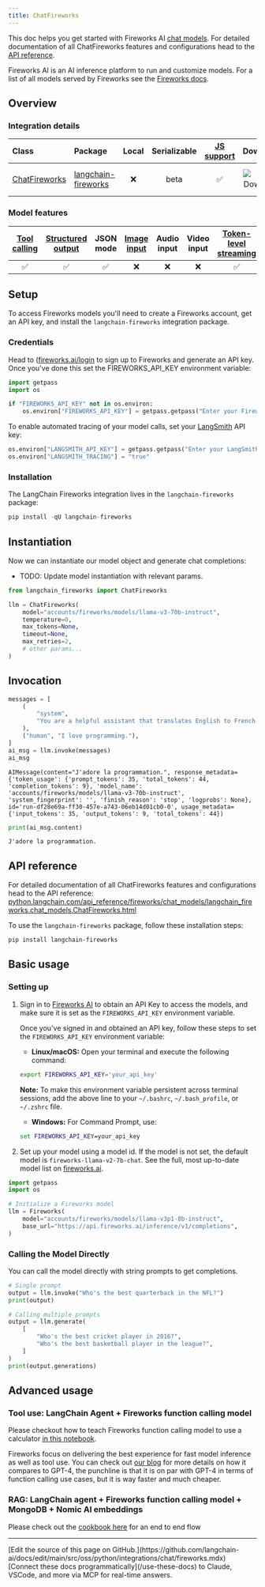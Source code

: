 ```yaml
---
title: ChatFireworks
---
```


This doc helps you get started with Fireworks AI [chat models](/oss/python/langchain/models). For detailed documentation of all ChatFireworks features and configurations head to the [API reference](https://python.langchain.com/api_reference/fireworks/chat_models/langchain_fireworks.chat_models.ChatFireworks.html).

Fireworks AI is an AI inference platform to run and customize models. For a list of all models served by Fireworks see the [Fireworks docs](https://fireworks.ai/models).

## Overview

### Integration details

| Class | Package | Local | Serializable | [JS support](https://js.langchain.com/docs/integrations/chat/fireworks) | Downloads | Version |
| :--- | :--- | :---: | :---: |  :---: | :---: | :---: |
| [ChatFireworks](https://python.langchain.com/api_reference/fireworks/chat_models/langchain_fireworks.chat_models.ChatFireworks.html) | [langchain-fireworks](https://python.langchain.com/api_reference/fireworks/index.html) | ❌ | beta | ✅ | ![PyPI - Downloads](https://img.shields.io/pypi/dm/langchain-fireworks?style=flat-square&label=%20) | ![PyPI - Version](https://img.shields.io/pypi/v/langchain-fireworks?style=flat-square&label=%20) |

### Model features

| [Tool calling](/oss/python/langchain/tools) | [Structured output](/oss/python/langchain/structured-output) | JSON mode | [Image input](/oss/python/langchain/messages#multimodal) | Audio input | Video input | [Token-level streaming](/oss/python/langchain/streaming/) | Native async | [Token usage](/oss/python/langchain/models#token-usage) | [Logprobs](/oss/python/langchain/models#log-probabilities) |
| :---: | :---: | :---: | :---: |  :---: | :---: | :---: | :---: | :---: | :---: |
| ✅ | ✅ | ✅ | ❌ | ❌ | ❌ | ✅ | ✅ | ✅ | ✅ |

## Setup

To access Fireworks models you'll need to create a Fireworks account, get an API key, and install the `langchain-fireworks` integration package.

### Credentials

Head to ([fireworks.ai/login](https://fireworks.ai/login) to sign up to Fireworks and generate an API key. Once you've done this set the FIREWORKS_API_KEY environment variable:

```python
import getpass
import os

if "FIREWORKS_API_KEY" not in os.environ:
    os.environ["FIREWORKS_API_KEY"] = getpass.getpass("Enter your Fireworks API key: ")
```

To enable automated tracing of your model calls, set your [LangSmith](https://docs.smith.langchain.com/) API key:

```python
os.environ["LANGSMITH_API_KEY"] = getpass.getpass("Enter your LangSmith API key: ")
os.environ["LANGSMITH_TRACING"] = "true"
```

### Installation

The LangChain Fireworks integration lives in the `langchain-fireworks` package:

```python
pip install -qU langchain-fireworks
```

## Instantiation

Now we can instantiate our model object and generate chat completions:

- TODO: Update model instantiation with relevant params.

```python
from langchain_fireworks import ChatFireworks

llm = ChatFireworks(
    model="accounts/fireworks/models/llama-v3-70b-instruct",
    temperature=0,
    max_tokens=None,
    timeout=None,
    max_retries=2,
    # other params...
)
```

## Invocation

```python
messages = [
    (
        "system",
        "You are a helpful assistant that translates English to French. Translate the user sentence.",
    ),
    ("human", "I love programming."),
]
ai_msg = llm.invoke(messages)
ai_msg
```

```output
AIMessage(content="J'adore la programmation.", response_metadata={'token_usage': {'prompt_tokens': 35, 'total_tokens': 44, 'completion_tokens': 9}, 'model_name': 'accounts/fireworks/models/llama-v3-70b-instruct', 'system_fingerprint': '', 'finish_reason': 'stop', 'logprobs': None}, id='run-df28e69a-ff30-457e-a743-06eb14d01cb0-0', usage_metadata={'input_tokens': 35, 'output_tokens': 9, 'total_tokens': 44})
```

```python
print(ai_msg.content)
```

```output
J'adore la programmation.
```

## API reference

For detailed documentation of all ChatFireworks features and configurations head to the API reference: [python.langchain.com/api_reference/fireworks/chat_models/langchain_fireworks.chat_models.ChatFireworks.html](https://python.langchain.com/api_reference/fireworks/chat_models/langchain_fireworks.chat_models.ChatFireworks.html)



To use the `langchain-fireworks` package, follow these installation steps:

```bash
pip install langchain-fireworks
```

## Basic usage

### Setting up

1. Sign in to [Fireworks AI](http://fireworks.ai/) to obtain an API Key to access the models, and make sure it is set as the `FIREWORKS_API_KEY` environment variable.

    Once you've signed in and obtained an API key, follow these steps to set the `FIREWORKS_API_KEY` environment variable:
    - **Linux/macOS:** Open your terminal and execute the following command:

    ```bash
    export FIREWORKS_API_KEY='your_api_key'
    ```

    **Note:** To make this environment variable persistent across terminal sessions, add the above line to your `~/.bashrc`, `~/.bash_profile`, or `~/.zshrc` file.

    - **Windows:** For Command Prompt, use:

    ```cmd
    set FIREWORKS_API_KEY=your_api_key
    ```

2. Set up your model using a model id. If the model is not set, the default model is `fireworks-llama-v2-7b-chat`. See the full, most up-to-date model list on [fireworks.ai](https://fireworks.ai/models).

```python
import getpass
import os

# Initialize a Fireworks model
llm = Fireworks(
    model="accounts/fireworks/models/llama-v3p1-8b-instruct",
    base_url="https://api.fireworks.ai/inference/v1/completions",
)
```

### Calling the Model Directly

You can call the model directly with string prompts to get completions.

```python
# Single prompt
output = llm.invoke("Who's the best quarterback in the NFL?")
print(output)
```

```python
# Calling multiple prompts
output = llm.generate(
    [
        "Who's the best cricket player in 2016?",
        "Who's the best basketball player in the league?",
    ]
)
print(output.generations)
```

## Advanced usage

### Tool use: LangChain Agent + Fireworks function calling model

Please checkout how to teach Fireworks function calling model to use a calculator [in this notebook](https://github.com/fw-ai/cookbook/blob/main/learn/function-calling/notebooks_langchain/fireworks_langchain_tool_usage.ipynb).

Fireworks focus on delivering the best experience for fast model inference as well as tool use. You can check out [our blog](https://fireworks.ai/blog/firefunction-v1-gpt-4-level-function-calling) for more details on how it compares to GPT-4, the punchline is that it is on par with GPT-4 in terms of function calling use cases, but it is way faster and much cheaper.

### RAG: LangChain agent + Fireworks function calling model + MongoDB + Nomic AI embeddings

Please check out the [cookbook here](https://github.com/fw-ai/cookbook/blob/main/integrations/MongoDB/project_rag_with_mongodb/mongodb_agent.ipynb) for an end to end flow

---

<Callout icon="pen-to-square" iconType="regular">
    [Edit the source of this page on GitHub.](https://github.com/langchain-ai/docs/edit/main/src/oss/python/integrations/chat/fireworks.mdx)
</Callout>
<Tip icon="terminal" iconType="regular">
    [Connect these docs programmatically](/use-these-docs) to Claude, VSCode, and more via MCP for    real-time answers.
</Tip>
